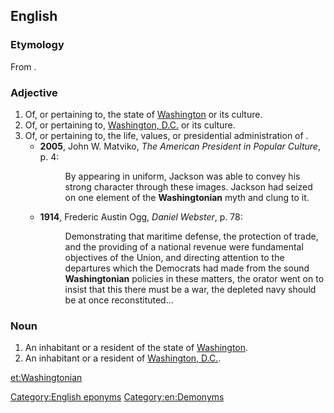 ==English==

===Etymology===
From {{suffix|Washington|ian}}.

===Adjective===
{{en-adj|-}}

# Of, or pertaining to, the state of [[Washington]] or its culture.
# Of, or pertaining to, [[Washington, D.C.]] or its culture.
# Of, or pertaining to, the life, values, or presidential administration of {{w|George Washington}}.
#* '''2005''', John W. Matviko, ''The American President in Popular Culture'', p. 4:
#*: By appearing in uniform, Jackson was able to convey his strong character through these images. Jackson had seized on one element of the '''Washingtonian''' myth and clung to it.
#* '''1914''', Frederic Austin Ogg, ''Daniel Webster'', p. 78:
#*: Demonstrating that maritime defense, the protection of trade, and the providing of a national revenue were fundamental objectives of the Union, and  directing attention to the departures which the Democrats had made from the sound '''Washingtonian''' policies in these matters, the orator went on to insist that this there must be a war, the depleted navy should be at once reconstituted...

===Noun===
{{en-noun}}

# An inhabitant or a resident of the state of [[Washington]].
# An inhabitant or a resident of [[Washington, D.C.]].

[[Category:English eponyms]]
[[Category:en:Demonyms]]

[[et:Washingtonian]]